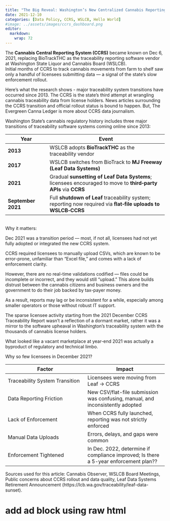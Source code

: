 ```yaml
---
title: "The Big Reveal: Washington’s New Centralized Cannabis Reporting System"
date: 2021-12-10
categories: [Data Policy, CCRS, WSLCB, Hello World]
#image: ../assets/images/ccrs_dashboard.png
editor: 
  markdown: 
    wrap: 72
---
```


The **Cannabis Central Reporting System (CCRS)** became known on Dec 6,
2021, replacing BioTrackTHC as the traceability reporting software
vendor at Washington State Liquor and Cannabis Board (WSLCB).\
Initial months of CCRS to track cannabis movements from farm to shelf
saw only a handful of licensees submitting data — a signal of the
state’s slow enforcement rollout.    

Here's what the research shows - major traceability system transitions
have occurred since 2013. The CCRS is the state's third attempt at
wrangling cannabis traceability data from license holders. News articles 
surrounding the CCRS transition and official rollout status is bound to happen.
But, The Evergreen Canna Ledger is more about CCRS data journalism. 

Washington State's cannabis regulatory history includes three major
transitions of traceability software systems coming online since 2013:

| Year | Event |
|-------------------|-----------------------------------------------------|
| **2013** | WSLCB adopts **BioTrackTHC** as the traceability vendor |
| **2017** | WSLCB switches from BioTrack to **MJ Freeway (Leaf Data Systems)** |
| **2021** | Gradual **sunsetting of Leaf Data Systems**; licensees encouraged to move to **third‑party APIs** via **CCRS** |
| **September 2021** | Full **shutdown of Leaf** traceability system; reporting now required via **flat‑file uploads to WSLCB‑CCRS** |

\
Why it matters:

Dec 2021 was a transition period — most, if not all, licensees had not
yet fully adopted or integrated the new CCRS system. 

CCRS required licensees to manually upload CSVs, which are known to be error-prone,
unfamiliar than "Excel file," and comes with a lack of enforcement clarity.

However, there are no real-time validations codified — files could be incomplete
or incorrect, and they would still "upload." This alone builds distrust between the 
cannabis citizens and business owners and the government to do their job backed by 
tax-payer money. 

As a result, reports may lag or be inconsistent for a while,
especially among smaller operators or those without robust IT support.

The sparse licensee activity starting from the 2021 December CCRS Traceability Report
wasn't a reflection of a dormant market, rather it was a mirror to the software 
upheaval in Washington’s traceability system with the thousands of cannabis license holders.

What looked like a vacant marketplace at year-end 2021 was
actually a byproduct of regulatory and technical limbo.

Why so few licensees in December 2021?

| Factor | Impact |
|------------------------------------|------------------------------------|
| Traceability System Transition | Licensees were moving from Leaf → CCRS |
| Data Reporting Friction | New CSV/flat-file submission was confusing, manual, and inconsistently adopted |
| Lack of Enforcement | When CCRS fully launched, reporting was not strictly enforced |
| Manual Data Uploads | Errors, delays, and gaps were common |
| Enforcement Tightened | In Dec. 2022, determine if compliance improved; Is there a 5-year enforcement plan?? |

Sources used for this article: Cannabis Observer, WSLCB Board Meetings, Public concerns about
CCRS rollout and data quality, Leaf Data Systems Retirement Announcement
(https://lcb.wa.gov/traceability/leaf-data-sunset).

# add ad block using raw html

<ins class="adsbygoogle" style="display:block" data-ad-format="auto">

</ins>
